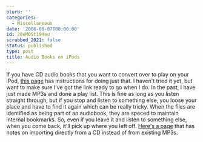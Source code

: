 ```yaml
---
blurb: ''
categories:
  - Miscellaneous
date: '2008-08-07T00:00:00'
id: 20eMOSt194eu
scrubbed_2021: false
status: published
type: post
title: Audio Books on iPods
---
```


If you have CD audio books that you want to convert over to play on
your iPod,
[this page](http://www.dagondesign.com/articles/turning-mp3-audiobooks-into-ipod-audiobooks/)
has instructions for doing just that. I haven't tried it yet, but
want to make sure I've got the link ready to go when I do. In the
past, I have just made MP3s and done a play list. This is fine as
long as you listen straight through, but if you stop and listen to
something else, you loose your place and have to find it again
which can be really tricky. When the files are identified as being
part of an audiobook, they are speced to maintain internal
bookmarks. So, even if you leave it and listen to something else,
when you come back, it'll pick up where you left off.
[Here's a page](http://oakroadsystems.com/genl/itunsabk.htm) that
has notes on importing directly from a CD instead of from existing
MP3s.
